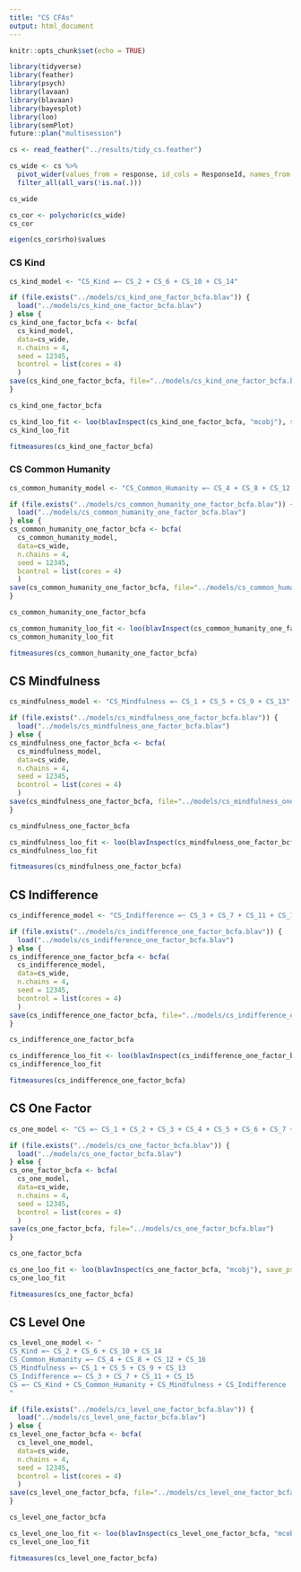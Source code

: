 ```yaml
---
title: "CS CFAs"
output: html_document
---
```


```r
knitr::opts_chunk$set(echo = TRUE)
```

```r
library(tidyverse)
library(feather)
library(psych)
library(lavaan)
library(blavaan)
library(bayesplot)
library(loo)
library(semPlot)
future::plan("multisession")
```

```r
cs <- read_feather("../results/tidy_cs.feather")
```

```r
cs_wide <- cs %>% 
  pivot_wider(values_from = response, id_cols = ResponseId, names_from = item) %>% 
  filter_all(all_vars(!is.na(.)))

cs_wide
```

```r
cs_cor <- polychoric(cs_wide)
cs_cor
```

```r
eigen(cs_cor$rho)$values
```

### CS Kind

```r
cs_kind_model <- "CS_Kind =~ CS_2 + CS_6 + CS_10 + CS_14"
```

```r
if (file.exists("../models/cs_kind_one_factor_bcfa.blav")) {
  load("../models/cs_kind_one_factor_bcfa.blav")
} else {
cs_kind_one_factor_bcfa <- bcfa(
  cs_kind_model, 
  data=cs_wide,
  n.chains = 4,
  seed = 12345,
  bcontrol = list(cores = 4)
  )
save(cs_kind_one_factor_bcfa, file="../models/cs_kind_one_factor_bcfa.blav")
}

cs_kind_one_factor_bcfa
```

```r
cs_kind_loo_fit <- loo(blavInspect(cs_kind_one_factor_bcfa, "mcobj"), save_psis=TRUE, k_threshold = 0.5)
cs_kind_loo_fit
```

```r
fitmeasures(cs_kind_one_factor_bcfa)
```

### CS Common Humanity

```r
cs_common_humanity_model <- "CS_Common_Humanity =~ CS_4 + CS_8 + CS_12 + CS_16"
```

```r
if (file.exists("../models/cs_common_humanity_one_factor_bcfa.blav")) {
  load("../models/cs_common_humanity_one_factor_bcfa.blav")
} else {
cs_common_humanity_one_factor_bcfa <- bcfa(
  cs_common_humanity_model, 
  data=cs_wide,
  n.chains = 4,
  seed = 12345,
  bcontrol = list(cores = 4)
  )
save(cs_common_humanity_one_factor_bcfa, file="../models/cs_common_humanity_one_factor_bcfa.blav")
}

cs_common_humanity_one_factor_bcfa
```

```r
cs_common_humanity_loo_fit <- loo(blavInspect(cs_common_humanity_one_factor_bcfa, "mcobj"), save_psis=TRUE, k_threshold = 0.5)
cs_common_humanity_loo_fit
```

```r
fitmeasures(cs_common_humanity_one_factor_bcfa)
```

## CS Mindfulness

```r
cs_mindfulness_model <- "CS_Mindfulness =~ CS_1 + CS_5 + CS_9 + CS_13"
```

```r
if (file.exists("../models/cs_mindfulness_one_factor_bcfa.blav")) {
  load("../models/cs_mindfulness_one_factor_bcfa.blav")
} else {
cs_mindfulness_one_factor_bcfa <- bcfa(
  cs_mindfulness_model, 
  data=cs_wide,
  n.chains = 4,
  seed = 12345,
  bcontrol = list(cores = 4)
  )
save(cs_mindfulness_one_factor_bcfa, file="../models/cs_mindfulness_one_factor_bcfa.blav")
}

cs_mindfulness_one_factor_bcfa
```

```r
cs_mindfulness_loo_fit <- loo(blavInspect(cs_mindfulness_one_factor_bcfa, "mcobj"), save_psis=TRUE, k_threshold = 0.5)
cs_mindfulness_loo_fit
```

```r
fitmeasures(cs_mindfulness_one_factor_bcfa)
```

## CS Indifference

```r
cs_indifference_model <- "CS_Indifference =~ CS_3 + CS_7 + CS_11 + CS_15"
```

```r
if (file.exists("../models/cs_indifference_one_factor_bcfa.blav")) {
  load("../models/cs_indifference_one_factor_bcfa.blav")
} else {
cs_indifference_one_factor_bcfa <- bcfa(
  cs_indifference_model, 
  data=cs_wide,
  n.chains = 4,
  seed = 12345,
  bcontrol = list(cores = 4)
  )
save(cs_indifference_one_factor_bcfa, file="../models/cs_indifference_one_factor_bcfa.blav")
}

cs_indifference_one_factor_bcfa
```

```r
cs_indifference_loo_fit <- loo(blavInspect(cs_indifference_one_factor_bcfa, "mcobj"), save_psis=TRUE, k_threshold = 0.5)
cs_indifference_loo_fit
```

```r
fitmeasures(cs_indifference_one_factor_bcfa)
```

## CS One Factor

```r
cs_one_model <- "CS =~ CS_1 + CS_2 + CS_3 + CS_4 + CS_5 + CS_6 + CS_7 + CS_8 + CS_9 + CS_10 + CS_11 + CS_12 + CS_13 + CS_14 + CS_15 + CS_16"
```

```r
if (file.exists("../models/cs_one_factor_bcfa.blav")) {
  load("../models/cs_one_factor_bcfa.blav")
} else {
cs_one_factor_bcfa <- bcfa(
  cs_one_model, 
  data=cs_wide,
  n.chains = 4,
  seed = 12345,
  bcontrol = list(cores = 4)
  )
save(cs_one_factor_bcfa, file="../models/cs_one_factor_bcfa.blav")
}

cs_one_factor_bcfa
```

```r
cs_one_loo_fit <- loo(blavInspect(cs_one_factor_bcfa, "mcobj"), save_psis=TRUE, k_threshold = 0.5)
cs_one_loo_fit
```

```r
fitmeasures(cs_one_factor_bcfa)
```

## CS Level One

```r
cs_level_one_model <- "
CS_Kind =~ CS_2 + CS_6 + CS_10 + CS_14
CS_Common_Humanity =~ CS_4 + CS_8 + CS_12 + CS_16
CS_Mindfulness =~ CS_1 + CS_5 + CS_9 + CS_13
CS_Indifference =~ CS_3 + CS_7 + CS_11 + CS_15
CS =~ CS_Kind + CS_Common_Humanity + CS_Mindfulness + CS_Indifference
"
```

```r
if (file.exists("../models/cs_level_one_factor_bcfa.blav")) {
  load("../models/cs_level_one_factor_bcfa.blav")
} else {
cs_level_one_factor_bcfa <- bcfa(
  cs_level_one_model, 
  data=cs_wide,
  n.chains = 4,
  seed = 12345,
  bcontrol = list(cores = 4)
  )
save(cs_level_one_factor_bcfa, file="../models/cs_level_one_factor_bcfa.blav")
}

cs_level_one_factor_bcfa
```

```r
cs_level_one_loo_fit <- loo(blavInspect(cs_level_one_factor_bcfa, "mcobj"), save_psis=TRUE, k_threshold = 0.5)
cs_level_one_loo_fit
```

```r
fitmeasures(cs_level_one_factor_bcfa)
```
